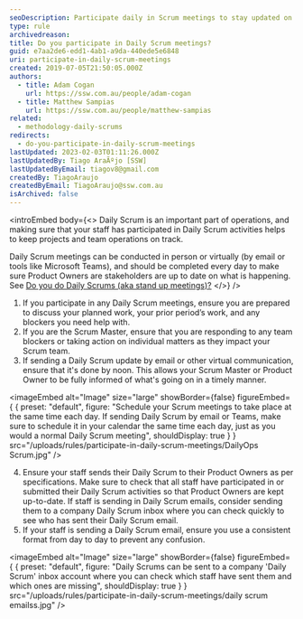 ```yaml
---
seoDescription: Participate daily in Scrum meetings to stay updated on projects and team operations with Product Owners and stakeholders.
type: rule
archivedreason:
title: Do you participate in Daily Scrum meetings?
guid: e7aa2de6-edd1-4ab1-a9da-440ede5e6848
uri: participate-in-daily-scrum-meetings
created: 2019-07-05T21:50:05.000Z
authors:
  - title: Adam Cogan
    url: https://ssw.com.au/people/adam-cogan
  - title: Matthew Sampias
    url: https://ssw.com.au/people/matthew-sampias
related:
  - methodology-daily-scrums
redirects:
  - do-you-participate-in-daily-scrum-meetings
lastUpdated: 2023-02-03T01:11:26.000Z
lastUpdatedBy: Tiago AraÃºjo [SSW]
lastUpdatedByEmail: tiagov8@gmail.com
createdBy: TiagoAraujo
createdByEmail: TiagoAraujo@ssw.com.au
isArchived: false
---
```


<introEmbed
  body={<>
Daily Scrum is an important part of operations, and making sure that your staff has participated in Daily Scrum activities helps to keep projects and team operations on track.

Daily Scrum meetings can be conducted in person or virtually (by email or tools like Microsoft Teams), and should be completed every day to make sure Product Owners are stakeholders are up to date on what is happening. See [Do you do Daily Scrums (aka stand up meetings)?](/methodology-daily-scrums)
  </>}
/>
1. If you participate in any Daily Scrum meetings, ensure you are prepared to discuss your planned work, your prior period’s work, and any blockers you need help with.
2. If you are the Scrum Master, ensure that you are responding to any team blockers or taking action on individual matters as they impact your Scrum team.
3. If sending a Daily Scrum update by email or other virtual communication, ensure that it's done by noon. This allows your Scrum Master or Product Owner to be fully informed of what's going on in a timely manner.


<imageEmbed
  alt="Image"
  size="large"
  showBorder={false}
  figureEmbed={ {
    preset: "default",
    figure: "Schedule your Scrum meetings to take place at the same time each day. If sending Daily Scrum by email or Teams, make sure to schedule it in your calendar the same time each day, just as you would a normal Daily Scrum meeting",
    shouldDisplay: true
  } }
  src="/uploads/rules/participate-in-daily-scrum-meetings/DailyOps Scrum.jpg"
/>

4. Ensure your staff sends their Daily Scrum to their Product Owners as per specifications. Make sure to check that all staff have participated in or submitted their Daily Scrum activities so that Product Owners are kept up-to-date. If staff is sending in Daily Scrum emails, consider sending them to a company Daily Scrum inbox where you can check quickly to see who has sent their Daily Scrum email.
5. If your staff is sending a Daily Scrum email, ensure you use a consistent format from day to day to prevent any confusion.


<imageEmbed
  alt="Image"
  size="large"
  showBorder={false}
  figureEmbed={ {
    preset: "default",
    figure: "Daily Scrums can be sent to a company 'Daily Scrum' inbox account where you can check which staff have sent them and which ones are missing",
    shouldDisplay: true
  } }
  src="/uploads/rules/participate-in-daily-scrum-meetings/daily scrum emailss.jpg"
/>
